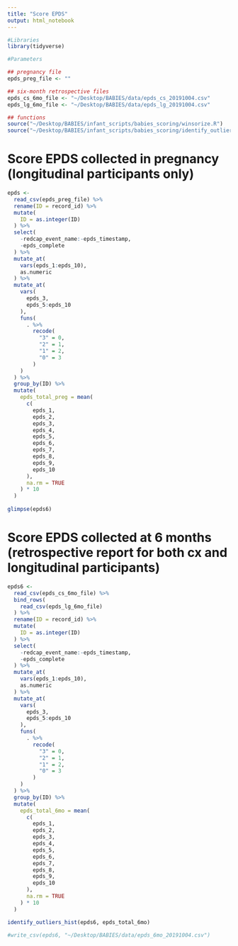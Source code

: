 ```yaml
---
title: "Score EPDS"
output: html_notebook
---
```


```r
#Libraries
library(tidyverse)

#Parameters

## pregnancy file
epds_preg_file <- ""

## six-month retrospective files
epds_cs_6mo_file <- "~/Desktop/BABIES/data/epds_cs_20191004.csv"
epds_lg_6mo_file <- "~/Desktop/BABIES/data/epds_lg_20191004.csv"

## functions
source("~/Desktop/BABIES/infant_scripts/babies_scoring/winsorize.R")
source("~/Desktop/BABIES/infant_scripts/babies_scoring/identify_outliers_histogram.R")
```

# Score  EPDS collected in pregnancy (longitudinal participants only)
```r
epds <-
  read_csv(epds_preg_file) %>%
  rename(ID = record_id) %>%
  mutate(
    ID = as.integer(ID)
  ) %>% 
  select(
    -redcap_event_name:-epds_timestamp,
    -epds_complete
  ) %>%
  mutate_at(
    vars(epds_1:epds_10),
    as.numeric
  ) %>% 
  mutate_at(
    vars(
      epds_3,
      epds_5:epds_10
    ),
    funs(
      . %>%
        recode(
          "3" = 0,
          "2" = 1,
          "1" = 2,
          "0" = 3
        )
    )
  ) %>% 
  group_by(ID) %>% 
  mutate(
    epds_total_preg = mean(
      c(
        epds_1, 
        epds_2, 
        epds_3, 
        epds_4, 
        epds_5, 
        epds_6, 
        epds_7,
        epds_8,
        epds_9,
        epds_10
      ),
      na.rm = TRUE
    ) * 10
  ) 
  
glimpse(epds6)
```

# Score  EPDS collected at 6 months (retrospective report for both cx and longitudinal participants)
```r
epds6 <-
  read_csv(epds_cs_6mo_file) %>%
  bind_rows(
    read_csv(epds_lg_6mo_file)
  ) %>% 
  rename(ID = record_id) %>%
  mutate(
    ID = as.integer(ID)
  ) %>% 
  select(
    -redcap_event_name:-epds_timestamp,
    -epds_complete
  ) %>%
  mutate_at(
    vars(epds_1:epds_10),
    as.numeric
  ) %>% 
  mutate_at(
    vars(
      epds_3,
      epds_5:epds_10
    ),
    funs(
      . %>%
        recode(
          "3" = 0,
          "2" = 1,
          "1" = 2,
          "0" = 3
        )
    )
  ) %>% 
  group_by(ID) %>% 
  mutate(
    epds_total_6mo = mean(
      c(
        epds_1, 
        epds_2, 
        epds_3, 
        epds_4, 
        epds_5, 
        epds_6, 
        epds_7,
        epds_8,
        epds_9,
        epds_10
      ),
      na.rm = TRUE
    ) * 10
  ) 
```

```r
identify_outliers_hist(epds6, epds_total_6mo)
```

```r
#write_csv(epds6, "~/Desktop/BABIES/data/epds_6mo_20191004.csv")
```

